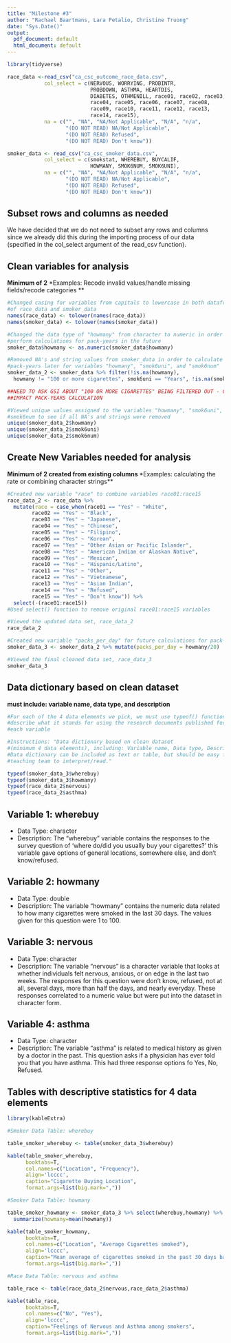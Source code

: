 ```yaml
---
title: "Milestone #3"
author: "Rachael Baartmans, Lara Petalio, Christine Truong"
date: "Sys.Date()"
output:
  pdf_document: default
  html_document: default
---
```

```r
library(tidyverse)

race_data <-read_csv("ca_csc_outcome_race_data.csv",
            col_select = c(NERVOUS, WORRYING, PROBINTR,
                           PROBDOWN, ASTHMA, HEARTDIS,
                           DIABETES, OTHMENILL, race01, race02, race03,
                           race04, race05, race06, race07, race08,
                           race09, race10, race11, race12, race13,
                           race14, race15),
            na = c("", "NA", "NA/Not Applicable", "N/A", "n/a",
                   "(DO NOT READ) NA/Not Applicable",
                   "(DO NOT READ) Refused",
                   "(DO NOT READ) Don't know"))

smoker_data <- read_csv("ca_csc_smoker_data.csv",
            col_select = c(smokstat, WHEREBUY, BUYCALIF,
                           HOWMANY, SMOK6NUM, SMOK6UNI),
            na = c("", "NA", "NA/Not Applicable", "N/A", "n/a",
                   "(DO NOT READ) NA/Not Applicable",
                   "(DO NOT READ) Refused",
                   "(DO NOT READ) Don't know"))
```
\newpage

## Subset rows and columns as needed 
We have decided that we do not need to subset any rows and columns since we already did this during the importing process of our data (specified in the col_select argument of the read_csv function).

\newpage

## Clean variables for analysis 
**Minimum of 2**
\newline **Examples: Recode invalid values/handle missing fields/recode categories **

```r

#Changed casing for variables from capitals to lowercase in both dataframes
#of race_data and smoker_data
names(race_data) <- tolower(names(race_data))
names(smoker_data) <- tolower(names(smoker_data))

#Changed the data type of "howmany" from character to numeric in order to
#perform calculations for pack-years in the future
smoker_data$howmany <- as.numeric(smoker_data$howmany)

#Removed NA's and string values from smoker_data in order to calculate
#pack-years later for variables "howmany", "smok6uni", and "smok6num"
smoker_data_2 <- smoker_data %>% filter(!is.na(howmany),
  howmany != "100 or more cigarettes", smok6uni == "Years", !is.na(smok6num))

##NEED TO ASK GSI ABOUT "100 OR MORE CIGARETTES" BEING FILTERED OUT - CAN
##IMPACT PACK-YEARS CALCULATION

#Viewed unique values assigned to the variables "howmany", "smok6uni", and
#smok6num to see if all NA's and strings were removed
unique(smoker_data_2$howmany)
unique(smoker_data_2$smok6uni)
unique(smoker_data_2$smok6num)

```

\newpage

## Create New Variables needed for analysis
**Minimum of 2 created from existing columns **
\newline**Examples: calculating the rate or combining character strings**

```r

#Created new variable "race" to combine variables race01:race15
race_data_2 <- race_data %>%
  mutate(race = case_when(race01 == "Yes" ~ "White",
        race02 == "Yes" ~ "Black",
        race03 == "Yes" ~ "Japanese",
        race04 == "Yes" ~ "Chinese",
        race05 == "Yes" ~ "Filipino",
        race06 == "Yes" ~ "Korean",
        race07 == "Yes" ~ "Other Asian or Pacific Islander",
        race08 == "Yes" ~ "American Indian or Alaskan Native",
        race09 == "Yes" ~ "Mexican",
        race10 == "Yes" ~ "Hispanic/Latino",
        race11 == "Yes" ~ "Other",
        race12 == "Yes" ~ "Vietnamese",
        race13 == "Yes" ~ "Asian Indian",
        race14 == "Yes" ~ "Refused",
        race15 == "Yes" ~ "Don't know")) %>%
  select(-(race01:race15))
#Used select() function to remove original race01:race15 variables

#Viewed the updated data set, race_data_2
race_data_2

#Created new variable "packs_per_day" for future calculations for pack-years
smoker_data_3 <- smoker_data_2 %>% mutate(packs_per_day = howmany/20)

#Viewed the final cleaned data set, race_data_3
smoker_data_3

```
\newpage

## Data dictionary based on clean dataset 
**must include: variable name, data type, and description**
```r
#For each of the 4 data elements we pick, we must use typeof() function and
#describe what it stands for using the research documents published for
#each variable

#Instructions: "Data dictionary based on clean dataset
#(minimum 4 data elements), including: Variable name, Data type, Description.
#Data dictionary can be included as text or table, but should be easy for
#teaching team to interpret/read."

typeof(smoker_data_3$wherebuy)
typeof(smoker_data_3$howmany)
typeof(race_data_2$nervous)
typeof(race_data_2$asthma)
```
## Variable 1: wherebuy
- Data Type: character
- Description: The "wherebuy" variable contains the responses to the survey question of 'where do/did you usually buy your cigarettes?' this variable gave options of general locations, somewhere else, and don't know/refused. 

## Variable 2: howmany
- Data Type: double
- Description: The variable "howmany" contains the numeric data related to how many cigarettes were smoked in the last 30 days. The values given for this question were 1 to 100. 

## Variable 3: nervous
- Data Type: character
- Description: The variable "nervous" is a character variable that looks at whether individuals felt nervous, anxious, or on edge in the last two weeks. The responses for this question were don't know, refused, not at all, several days, more than half the days, and nearly everyday. These responses correlated to a numeric value but were put into the dataset in character form. 

## Variable 4: asthma
- Data Type: character
- Description: The variable "asthma" is related to medical history as given by a doctor in the past. This question asks if a physician has ever told you that you have asthma. This had three response options fo Yes, No, Refused. 

\newpage

## Tables with descriptive statistics for 4 data elements 
```r

library(kableExtra)

#Smoker Data Table: wherebuy

table_smoker_wherebuy <- table(smoker_data_3$wherebuy)

kable(table_smoker_wherebuy, 
      booktabs=T, 
      col.names=c("Location", "Frequency"),  
      align='lcccc', 
      caption="Cigarette Buying Location",
      format.args=list(big.mark=",")) 
```

\newpage
```r
#Smoker Data Table: howmany

table_smoker_howmany <- smoker_data_3 %>% select(wherebuy,howmany) %>% group_by(wherebuy) %>%
  summarize(howmany=mean(howmany))

kable(table_smoker_howmany, 
      booktabs=T, 
      col.names=c("Location", "Average Cigarettes smoked"),  
      align='lcccc', 
      caption="Mean average of cigarettes smoked in the past 30 days based on buying location",
      format.args=list(big.mark=",")) 
```


\newpage

```r
#Race Data Table: nervous and asthma

table_race <- table(race_data_2$nervous,race_data_2$asthma)

kable(table_race, 
      booktabs=T, 
      col.names=c("No", "Yes"),  
      align='lcccc', 
      caption="Feelings of Nervous and Asthma among smokers",
      format.args=list(big.mark=",")) 



```

